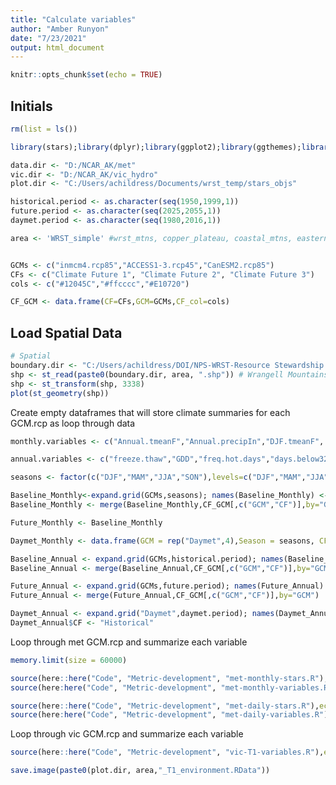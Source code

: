 ```yaml
---
title: "Calculate variables"
author: "Amber Runyon"
date: "7/23/2021"
output: html_document
---
```


```r
knitr::opts_chunk$set(echo = TRUE)

```

## Initials

```r

rm(list = ls())

library(stars);library(dplyr);library(ggplot2);library(ggthemes);library(viridis);library(here);library(ggrepel);library(rlang);library(ggbiplot);library(units)

data.dir <- "D:/NCAR_AK/met" 
vic.dir <- "D:/NCAR_AK/vic_hydro" 
plot.dir <- "C:/Users/achildress/Documents/wrst_temp/stars_objs"

historical.period <- as.character(seq(1950,1999,1))
future.period <- as.character(seq(2025,2055,1))
daymet.period <- as.character(seq(1980,2016,1))

area <- 'WRST_simple' #wrst_mtns, copper_plateau, coastal_mtns, eastern_coast, WRST_simple


GCMs <- c("inmcm4.rcp85","ACCESS1-3.rcp45","CanESM2.rcp85")
CFs <- c("Climate Future 1", "Climate Future 2", "Climate Future 3")
cols <- c("#12045C","#ffcccc","#E10720")

CF_GCM <- data.frame(CF=CFs,GCM=GCMs,CF_col=cols)


```

## Load Spatial Data

```r

# Spatial
boundary.dir <- "C:/Users/achildress/DOI/NPS-WRST-Resource Stewardship Strategy - Climate/Climate futures development/Data/Boundary_shapefiles/"
shp <- st_read(paste0(boundary.dir, area, ".shp")) # Wrangell Mountains
shp <- st_transform(shp, 3338)
plot(st_geometry(shp))


```
Create empty dataframes that will store climate summaries for each GCM.rcp as loop through data
```r

monthly.variables <- c("Annual.tmeanF","Annual.precipIn","DJF.tmeanF", "MAM.tmeanF", "JJA.tmeanF", "SON.tmeanF","DJF.tmaxF", "MAM.tmaxF", "JJA.tmaxF", "SON.tmaxF","DJF.tminF", "MAM.tminF", "JJA.tminF", "SON.tminF", "DJF.precipIn", "MAM.precipIn", "JJA.precipIn","SON.precipIn")

annual.variables <- c("freeze.thaw","GDD","freq.hot.days","days.below32","days.below0","WSF,below0","W.days.over0","precip.over99","max.SWE","MAMSON.SWE","SWE.precip","water.balance","max.runoff","mean.soil.moisture","yday.SWE0","mean.soil.temp")

seasons <- factor(c("DJF","MAM","JJA","SON"),levels=c("DJF","MAM","JJA","SON"))

Baseline_Monthly<-expand.grid(GCMs,seasons); names(Baseline_Monthly) <- c("GCM","Season")
Baseline_Monthly <- merge(Baseline_Monthly,CF_GCM[,c("GCM","CF")],by="GCM")

Future_Monthly <- Baseline_Monthly

Daymet_Monthly <- data.frame(GCM = rep("Daymet",4),Season = seasons, CF = rep("Historical",4))

Baseline_Annual <- expand.grid(GCMs,historical.period); names(Baseline_Annual) <- c("GCM","Year")
Baseline_Annual <- merge(Baseline_Annual,CF_GCM[,c("GCM","CF")],by="GCM")

Future_Annual <- expand.grid(GCMs,future.period); names(Future_Annual) <- c("GCM","Year")
Future_Annual <- merge(Future_Annual,CF_GCM[,c("GCM","CF")],by="GCM")

Daymet_Annual <- expand.grid("Daymet",daymet.period); names(Daymet_Annual) <- c("GCM","Year")
Daymet_Annual$CF <- "Historical"

```

Loop through met GCM.rcp and summarize each variable

```r
memory.limit(size = 60000)

source(here::here("Code", "Metric-development", "met-monthly-stars.R"),echo = FALSE) 
source(here:here("Code", "Metric-development", "met-monthly-variables.R"),echo = FALSE)

```

```r

source(here::here("Code", "Metric-development", "met-daily-stars.R"),echo = FALSE) 
source(here:here("Code", "Metric-development", "met-daily-variables.R"),echo = FALSE)


```


Loop through vic GCM.rcp and summarize each variable

```r

source(here::here("Code", "Metric-development", "vic-T1-variables.R"),echo = FALSE) 

save.image(paste0(plot.dir, area,"_T1_environment.RData"))

```


